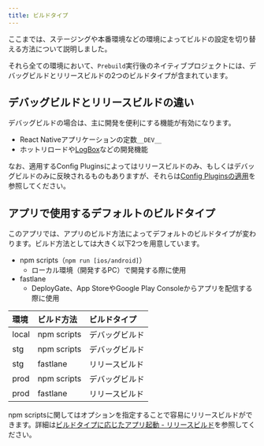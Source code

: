 ```yaml
---
title: ビルドタイプ
---
```


ここまでは、ステージングや本番環境などの環境によってビルドの設定を切り替える方法について説明しました。

それら全ての環境において、`Prebuild`実行後のネイティブプロジェクトには、デバッグビルドとリリースビルドの2つのビルドタイプが含まれています。

## デバッグビルドとリリースビルドの違い

デバッグビルドの場合は、主に開発を便利にする機能が有効になります。

- React Nativeアプリケーションの定数`__DEV__`
- ホットリロードや[LogBox](https://reactnative.dev/docs/debugging#logbox)などの開発機能

なお、適用するConfig Pluginsによってはリリースビルドのみ、もしくはデバッグビルドのみに反映されるものもありますが、それらは[Config Pluginsの適用](./apply-plugins.mdx)を参照してください。

## アプリで使用するデフォルトのビルドタイプ

このアプリでは、アプリのビルド方法によってデフォルトのビルドタイプが変わります。ビルド方法としては大きく以下2つを用意しています。

- npm scripts（`npm run [ios/android]`）
  - ローカル環境（開発するPC）で開発する際に使用
- fastlane
  - DeployGate、App StoreやGoogle Play Consoleからアプリを配信する際に使用

| 環境 | ビルド方法 | ビルドタイプ |
|:--|:--|:--|
| local | npm scripts | デバッグビルド |
| stg | npm scripts | デバッグビルド |
| stg | fastlane | リリースビルド |
| prod | npm scripts | デバッグビルド |
| prod | fastlane | リリースビルド |

npm scriptsに関してはオプションを指定することで容易にリリースビルドができます。詳細は[ビルドタイプに応じたアプリ起動 - リリースビルド](./app-launch-per-build-settings#リリースビルド)を参照してください。
